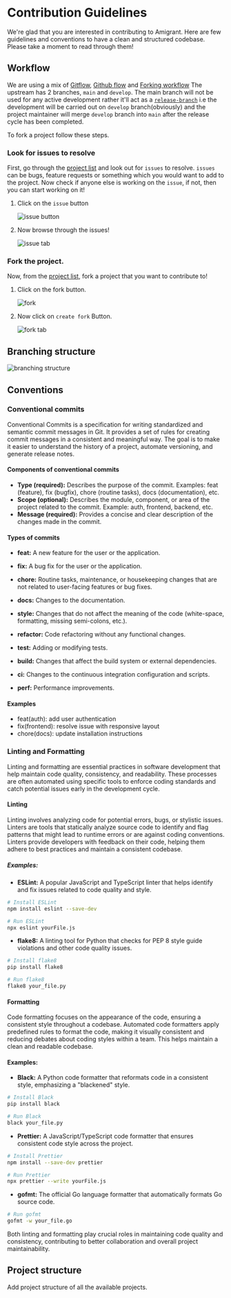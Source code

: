 
# Contribution Guidelines

We're glad that you are interested in contributing to Amigrant. Here are few guidelines and conventions to have a clean and structured codebase.
Please take a moment to read through them!

## Workflow

We are using a mix of [Gitflow](https://www.atlassian.com/git/tutorials/comparing-workflows/gitflow-workflow), [Github flow](https://docs.github.com/en/get-started/using-github/github-flow) and [Forking workflow](https://www.atlassian.com/git/tutorials/comparing-workflows/forking-workflow)
The upstream has 2 branches, `main` and `develop`. The main branch will not be used for any active development rather it'll act as a [`release-branch`](https://www.atlassian.com/git/tutorials/comparing-workflows/gitflow-workflow#:~:text=Release%20branches,-Once%20develop%20has&text=Creating%20this%20branch%20starts%20the,tagged%20with%20a%20version%20number) i.e the development will be carried out on `develop` branch(obviously) and the project maintainer will merge `develop` branch into `main` after the release cycle has been completed.

To fork a project follow these steps.

<Steps>

### Look for issues to resolve

First, go through the [project list]() and look out for `issues` to resolve. `issues` can be bugs, feature requests or something which you would want to add to the project.
Now check if anyone else is working on the `issue`, if not, then you can start working on it!

1. Click on the `issue` button

    ![issue button](/images/contribution-guidelines/issue.png)

2. Now browse through the issues!

    ![issue tab](/images/contribution-guidelines/issue-tab.png)

### Fork the project.

Now, from the [project list](), fork a project that you want to contribute to!

1. Click on the fork button.

    ![fork](/images/contribution-guidelines/fork.png)

2. Now click on `create fork` Button.

    ![fork tab](/images/contribution-guidelines/fork-tab.png)

</Steps>

## Branching structure

![branching structure](/images/contribution-guidelines/branching-structure.png)

## Conventions

### Conventional commits

Conventional Commits is a specification for writing standardized and semantic commit messages in Git. It provides a set of rules for creating commit messages in a consistent and meaningful way. The goal is to make it easier to understand the history of a project, automate versioning, and generate release notes.

#### Components of conventional commits

- **Type (required):**
    Describes the purpose of the commit.
    Examples: feat (feature), fix (bugfix), chore (routine tasks), docs (documentation), etc.
- **Scope (optional):**
    Describes the module, component, or area of the project related to the commit.
    Example: auth, frontend, backend, etc.
- **Message (required):**
    Provides a concise and clear description of the changes made in the commit.

#### Types of commits

- **feat:** A new feature for the user or the application.

- **fix:** A bug fix for the user or the application.

- **chore:** Routine tasks, maintenance, or housekeeping changes that are not related to user-facing features or bug fixes.

- **docs:** Changes to the documentation.

- **style:** Changes that do not affect the meaning of the code (white-space, formatting, missing semi-colons, etc.).

- **refactor:** Code refactoring without any functional changes.

- **test:** Adding or modifying tests.

- **build:** Changes that affect the build system or external dependencies.

- **ci:** Changes to the continuous integration configuration and scripts.

- **perf:** Performance improvements.

#### Examples

- feat(auth): add user authentication
- fix(frontend): resolve issue with responsive layout
- chore(docs): update installation instructions

### Linting and Formatting

Linting and formatting are essential practices in software development that help maintain code quality, consistency, and readability. These processes are often automated using specific tools to enforce coding standards and catch potential issues early in the development cycle.

#### Linting

Linting involves analyzing code for potential errors, bugs, or stylistic issues. Linters are tools that statically analyze source code to identify and flag patterns that might lead to runtime errors or are against coding conventions. Linters provide developers with feedback on their code, helping them adhere to best practices and maintain a consistent codebase.

##### Examples:

- **ESLint:** A popular JavaScript and TypeScript linter that helps identify and fix issues related to code quality and style.

```bash
# Install ESLint
npm install eslint --save-dev

# Run ESLint
npx eslint yourFile.js
```
- **flake8:** A linting tool for Python that checks for PEP 8 style guide violations and other code quality issues.

```bash
# Install flake8
pip install flake8

# Run flake8
flake8 your_file.py
```
#### Formatting
Code formatting focuses on the appearance of the code, ensuring a consistent style throughout a codebase. Automated code formatters apply predefined rules to format the code, making it visually consistent and reducing debates about coding styles within a team. This helps maintain a clean and readable codebase.

#### Examples:
- **Black:** A Python code formatter that reformats code in a consistent style, emphasizing a "blackened" style.

```bash
# Install Black
pip install black

# Run Black
black your_file.py
```

- **Prettier:** A JavaScript/TypeScript code formatter that ensures consistent code style across the project.

```bash
# Install Prettier
npm install --save-dev prettier

# Run Prettier
npx prettier --write yourFile.js
```

- **gofmt:** The official Go language formatter that automatically formats Go source code.

```bash
# Run gofmt
gofmt -w your_file.go
```

Both linting and formatting play crucial roles in maintaining code quality and consistency, contributing to better collaboration and overall project maintainability.

## Project structure

<Callout type="info">
    Add project structure of all the available projects.
</Callout>
